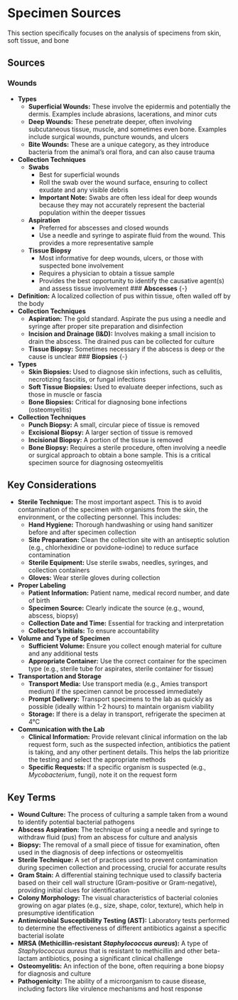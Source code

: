#  Specimen Sources {-}

This section specifically focuses on the analysis of specimens from skin, soft tissue, and bone

## **Sources** {-}

### **Wounds** {-}
  *   **Types**
      *   **Superficial Wounds:** These involve the epidermis and potentially the dermis. Examples include abrasions, lacerations, and minor cuts
      *   **Deep Wounds:** These penetrate deeper, often involving subcutaneous tissue, muscle, and sometimes even bone. Examples include surgical wounds, puncture wounds, and ulcers
      *   **Bite Wounds:** These are a unique category, as they introduce bacteria from the animal's oral flora, and can also cause trauma
  *   **Collection Techniques**
      *   **Swabs**
          *   Best for superficial wounds
          *   Roll the swab over the wound surface, ensuring to collect exudate and any visible debris
          *   **Important Note:** Swabs are often less ideal for deep wounds because they may not accurately represent the bacterial population within the deeper tissues
      *   **Aspiration**
          *   Preferred for abscesses and closed wounds
          *   Use a needle and syringe to aspirate fluid from the wound. This provides a more representative sample
      *   **Tissue Biopsy**
          *   Most informative for deep wounds, ulcers, or those with suspected bone involvement
          *   Requires a physician to obtain a tissue sample
          *   Provides the best opportunity to identify the causative agent(s) and assess tissue involvement
### **Abscesses** {-}
  *   **Definition:** A localized collection of pus within tissue, often walled off by the body
  *   **Collection Techniques**
      *   **Aspiration:** The gold standard. Aspirate the pus using a needle and syringe after proper site preparation and disinfection
      *   **Incision and Drainage (I&D):** Involves making a small incision to drain the abscess. The drained pus can be collected for culture
      *   **Tissue Biopsy:** Sometimes necessary if the abscess is deep or the cause is unclear
### **Biopsies** {-}
  *   **Types**
      *   **Skin Biopsies:** Used to diagnose skin infections, such as cellulitis, necrotizing fasciitis, or fungal infections
      *   **Soft Tissue Biopsies:** Used to evaluate deeper infections, such as those in muscle or fascia
      *   **Bone Biopsies:** Critical for diagnosing bone infections (osteomyelitis)
  *   **Collection Techniques**
      *   **Punch Biopsy:** A small, circular piece of tissue is removed
      *   **Excisional Biopsy:** A larger section of tissue is removed
      *   **Incisional Biopsy:** A portion of the tissue is removed
      *   **Bone Biopsy:** Requires a sterile procedure, often involving a needle or surgical approach to obtain a bone sample. This is a critical specimen source for diagnosing osteomyelitis

##  **Key Considerations** {-}

*   **Sterile Technique:** The most important aspect. This is to avoid contamination of the specimen with organisms from the skin, the environment, or the collecting personnel. This includes:
    *   **Hand Hygiene:** Thorough handwashing or using hand sanitizer before and after specimen collection
    *   **Site Preparation:** Clean the collection site with an antiseptic solution (e.g., chlorhexidine or povidone-iodine) to reduce surface contamination
    *   **Sterile Equipment:** Use sterile swabs, needles, syringes, and collection containers
    *   **Gloves:** Wear sterile gloves during collection
*   **Proper Labeling**
    *   **Patient Information:** Patient name, medical record number, and date of birth
    *   **Specimen Source:** Clearly indicate the source (e.g., wound, abscess, biopsy)
    *   **Collection Date and Time:** Essential for tracking and interpretation
    *   **Collector's Initials:** To ensure accountability
*   **Volume and Type of Specimen**
    *   **Sufficient Volume:** Ensure you collect enough material for culture and any additional tests
    *   **Appropriate Container:** Use the correct container for the specimen type (e.g., sterile tube for aspirates, sterile container for tissue)
*   **Transportation and Storage**
    *   **Transport Media:** Use transport media (e.g., Amies transport medium) if the specimen cannot be processed immediately
    *   **Prompt Delivery:** Transport specimens to the lab as quickly as possible (ideally within 1-2 hours) to maintain organism viability
    *   **Storage:** If there is a delay in transport, refrigerate the specimen at 4°C
*   **Communication with the Lab**
    *   **Clinical Information:** Provide relevant clinical information on the lab request form, such as the suspected infection, antibiotics the patient is taking, and any other pertinent details. This helps the lab prioritize the testing and select the appropriate methods
    *   **Specific Requests:** If a specific organism is suspected (e.g., *Mycobacterium*, fungi), note it on the request form

## **Key Terms** {-}

*   **Wound Culture:** The process of culturing a sample taken from a wound to identify potential bacterial pathogens
*   **Abscess Aspiration:** The technique of using a needle and syringe to withdraw fluid (pus) from an abscess for culture and analysis
*   **Biopsy:** The removal of a small piece of tissue for examination, often used in the diagnosis of deep infections or osteomyelitis
*   **Sterile Technique:** A set of practices used to prevent contamination during specimen collection and processing, crucial for accurate results
*   **Gram Stain:** A differential staining technique used to classify bacteria based on their cell wall structure (Gram-positive or Gram-negative), providing initial clues for identification
*   **Colony Morphology:** The visual characteristics of bacterial colonies growing on agar plates (e.g., size, shape, color, texture), which help in presumptive identification
*   **Antimicrobial Susceptibility Testing (AST):** Laboratory tests performed to determine the effectiveness of different antibiotics against a specific bacterial isolate
*   **MRSA (Methicillin-resistant *Staphylococcus aureus*):** A type of *Staphylococcus aureus* that is resistant to methicillin and other beta-lactam antibiotics, posing a significant clinical challenge
*   **Osteomyelitis:** An infection of the bone, often requiring a bone biopsy for diagnosis and culture
*   **Pathogenicity:** The ability of a microorganism to cause disease, including factors like virulence mechanisms and host response

